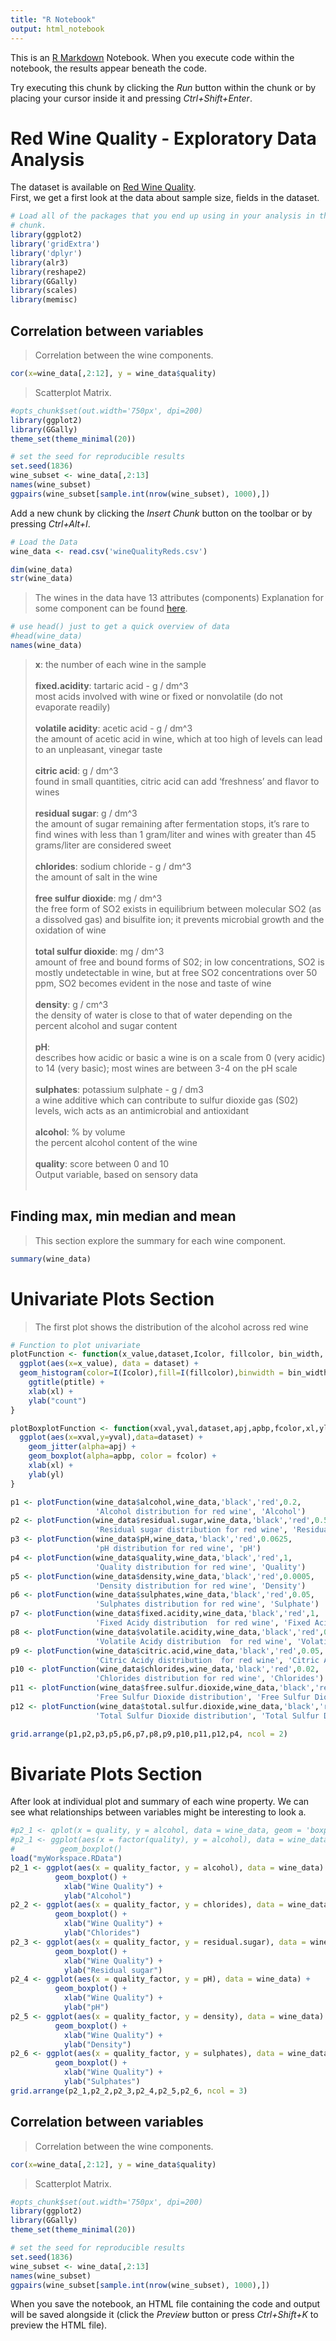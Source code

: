 ```yaml
---
title: "R Notebook"
output: html_notebook
---
```



This is an [R Markdown](http://rmarkdown.rstudio.com) Notebook. When you execute code within the notebook, the results appear beneath the code. 

Try executing this chunk by clicking the *Run* button within the chunk or by placing your cursor inside it and pressing *Ctrl+Shift+Enter*. 

 Red Wine Quality - Exploratory Data Analysis
========================================================

  The dataset is available on <a href="https://www.google.com/url?q=https://s3.amazonaws.com/udacity-hosted-downloads/ud651/wineQualityReds.csv&sa=D&ust=1498100528570000&usg=AFQjCNE9-Ke0SkkDr3IOsMsSI8FcAdvWUQ">Red Wine Quality</a>.<br>
First, we get a first look at the data about sample size, fields in the dataset.

```r
# Load all of the packages that you end up using in your analysis in this code
# chunk.
library(ggplot2)
library('gridExtra')
library('dplyr')
library(alr3)
library(reshape2)
library(GGally)
library(scales)
library(memisc)


```


## Correlation between variables
>Correlation between the wine components.<br>
```r
cor(x=wine_data[,2:12], y = wine_data$quality)
```
>
Scatterplot Matrix.
```r
#opts_chunk$set(out.width='750px', dpi=200)
library(ggplot2)
library(GGally)
theme_set(theme_minimal(20))

# set the seed for reproducible results
set.seed(1836)
wine_subset <- wine_data[,2:13]
names(wine_subset)
ggpairs(wine_subset[sample.int(nrow(wine_subset), 1000),])
```

Add a new chunk by clicking the *Insert Chunk* button on the toolbar or by pressing *Ctrl+Alt+I*.
```r
# Load the Data
wine_data <- read.csv('wineQualityReds.csv')
```

```r
dim(wine_data)
str(wine_data)
```

>The wines in the data have 13 attributes (components)
Explanation for some component can be found <a href="http://www.wineskills.co.uk/winemaking/winemaking-knowledge-base/chemical-composition">here</a>.<br>

```r

# use head() just to get a quick overview of data
#head(wine_data)
names(wine_data)

```


><b>x</b>: the number of each wine in the sample
<br><br>
<b>fixed.acidity</b>: tartaric acid - g / dm^3<br>
most acids involved with wine or fixed or nonvolatile (do not evaporate readily)
<br><br>
<b>volatile acidity</b>: acetic acid - g / dm^3<br>
the amount of acetic acid in wine, which at too high of levels can lead to an unpleasant, vinegar taste
<br><br>
<b>citric acid</b>: g / dm^3<br>
found in small quantities, citric acid can add 'freshness' and flavor to wines
<br><br>
<b>residual sugar</b>: g / dm^3<br>
the amount of sugar remaining after fermentation stops, it's rare to find wines with less than 1 gram/liter and wines with greater than 45 grams/liter are considered sweet
<br><br>
<b>chlorides</b>: sodium chloride - g / dm^3<br>
the amount of salt in the wine
<br><br>
<b>free sulfur dioxide</b>: mg / dm^3<br>
the free form of SO2 exists in equilibrium between molecular SO2 (as a dissolved gas) and bisulfite ion; it prevents microbial growth and the oxidation of wine
<br><br>
<b>total sulfur dioxide</b>: mg / dm^3<br>
amount of free and bound forms of S02; in low concentrations, SO2 is mostly undetectable in wine, but at free SO2 concentrations over 50 ppm, SO2 becomes evident in the nose and taste of wine
<br><br>
<b>density</b>: g / cm^3<br>
the density of water is close to that of water depending on the percent alcohol and sugar content
<br><br>
<b>pH</b>:<br>
describes how acidic or basic a wine is on a scale from 0 (very acidic) to 14 (very basic); most wines are between 3-4 on the pH scale
<br><br>
<b>sulphates</b>: potassium sulphate - g / dm3<br>
a wine additive which can contribute to sulfur dioxide gas (S02) levels, wich acts as an antimicrobial and antioxidant
<br><br>
<b>alcohol</b>: % by volume<br>
the percent alcohol content of the wine
<br><br>
<b>quality</b>: score between 0 and 10<br>
Output variable, based on sensory data
<br><br>


## Finding max, min median and mean
>This section explore the summary for each wine component.

```r

summary(wine_data)

```

# Univariate Plots Section

>The first plot shows the distribution of the alcohol across red wine
```r
# Function to plot univariate
plotFunction <- function(x_value,dataset,Icolor, fillcolor, bin_width, ptitle, xl){
  ggplot(aes(x=x_value), data = dataset) + 
  geom_histogram(color=I(Icolor),fill=I(fillcolor),binwidth = bin_width) +
    ggtitle(ptitle) +
    xlab(xl) +
    ylab("count")
}

plotBoxplotFunction <- function(xval,yval,dataset,apj,apbp,fcolor,xl,yl){
  ggplot(aes(x=xval,y=yval),data=dataset) +
    geom_jitter(alpha=apj) +
    geom_boxplot(alpha=apbp, color = fcolor) +
    xlab(xl) +
    ylab(yl)
}

```

```r
p1 <- plotFunction(wine_data$alcohol,wine_data,'black','red',0.2,
                   'Alcohol distribution for red wine', 'Alcohol')
p2 <- plotFunction(wine_data$residual.sugar,wine_data,'black','red',0.5,
                   'Residual sugar distribution for red wine', 'Residual Sugar')
p3 <- plotFunction(wine_data$pH,wine_data,'black','red',0.0625,
                   'pH distribution for red wine', 'pH')
p4 <- plotFunction(wine_data$quality,wine_data,'black','red',1,
                   'Quality distribution for red wine', 'Quality')
p5 <- plotFunction(wine_data$density,wine_data,'black','red',0.0005,
                   'Density distribution for red wine', 'Density')
p6 <- plotFunction(wine_data$sulphates,wine_data,'black','red',0.05,
                   'Sulphates distribution for red wine', 'Sulphate')
p7 <- plotFunction(wine_data$fixed.acidity,wine_data,'black','red',1,
                   'Fixed Acidy distribution  for red wine', 'Fixed Acidy')
p8 <- plotFunction(wine_data$volatile.acidity,wine_data,'black','red',0.05,
                   'Volatile Acidy distribution  for red wine', 'Volatile Acidy')
p9 <- plotFunction(wine_data$citric.acid,wine_data,'black','red',0.05,
                   'Citric Acidy distribution  for red wine', 'Citric Acidy')
p10 <- plotFunction(wine_data$chlorides,wine_data,'black','red',0.02,
                   'Chlorides distribution for red wine', 'Chlorides')
p11 <- plotFunction(wine_data$free.sulfur.dioxide,wine_data,'black','red',5,
                   'Free Sulfur Dioxide distribution', 'Free Sulfur Dioxide')
p12 <- plotFunction(wine_data$total.sulfur.dioxide,wine_data,'black','red',5,
                   'Total Sulfur Dioxide distribution', 'Total Sulfur Dioxide')

grid.arrange(p1,p2,p3,p5,p6,p7,p8,p9,p10,p11,p12,p4, ncol = 2)

```

# Bivariate Plots Section

After look at individual plot and summary of each wine property. We can see what relationships between variables might be interesting to look a.

```r
#p2_1 <- qplot(x = quality, y = alcohol, data = wine_data, geom = 'boxplot', group = quality)
#p2_1 <- ggplot(aes(x = factor(quality), y = alcohol), data = wine_data) +
#          geom_boxplot()
load("myWorkspace.RData")
p2_1 <- ggplot(aes(x = quality_factor, y = alcohol), data = wine_data) +
          geom_boxplot() +
            xlab("Wine Quality") +
            ylab("Alcohol")
p2_2 <- ggplot(aes(x = quality_factor, y = chlorides), data = wine_data) +
          geom_boxplot() +
            xlab("Wine Quality") +
            ylab("Chlorides")
p2_3 <- ggplot(aes(x = quality_factor, y = residual.sugar), data = wine_data) +
          geom_boxplot() +
            xlab("Wine Quality") +
            ylab("Residual sugar")
p2_4 <- ggplot(aes(x = quality_factor, y = pH), data = wine_data) +
          geom_boxplot() +
            xlab("Wine Quality") +
            ylab("pH")
p2_5 <- ggplot(aes(x = quality_factor, y = density), data = wine_data) +
          geom_boxplot() +
            xlab("Wine Quality") +
            ylab("Density")
p2_6 <- ggplot(aes(x = quality_factor, y = sulphates), data = wine_data) +
          geom_boxplot() +
            xlab("Wine Quality") +
            ylab("Sulphates")
grid.arrange(p2_1,p2_2,p2_3,p2_4,p2_5,p2_6, ncol = 3)
```


## Correlation between variables
>Correlation between the wine components.
```r
cor(x=wine_data[,2:12], y = wine_data$quality)
```

>Scatterplot Matrix.
```r
#opts_chunk$set(out.width='750px', dpi=200)
library(ggplot2)
library(GGally)
theme_set(theme_minimal(20))

# set the seed for reproducible results
set.seed(1836)
wine_subset <- wine_data[,2:13]
names(wine_subset)
ggpairs(wine_subset[sample.int(nrow(wine_subset), 1000),])
```



When you save the notebook, an HTML file containing the code and output will be saved alongside it (click the *Preview* button or press *Ctrl+Shift+K* to preview the HTML file).
